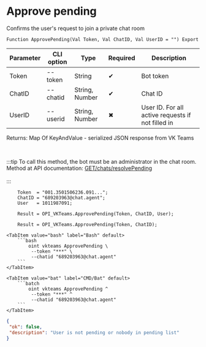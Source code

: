 ﻿---
sidebar_position: 10
---


# Approve pending
 Confirms the user's request to join a private chat room



`Function ApprovePending(Val Token, Val ChatID, Val UserID = "") Export`

  | Parameter | CLI option | Type | Required | Description |
  |-|-|-|-|-|
  | Token | --token | String | &#x2714; | Bot token |
  | ChatID | --chatid | String, Number | &#x2714; | Chat ID |
  | UserID | --userid | String, Number | &#x2716; | User ID. For all active requests if not filled in |

  
  Returns:  Map Of KeyAndValue - serialized JSON response from VK Teams

<br/>

:::tip
To call this method, the bot must be an administrator in the chat room.<br/>
Method at API documentation: [GET ​​/chats/resolvePending](https://teams.vk.com/botapi/#/chats/get_chats_resolvePending)<br/>
<br/>
:::
<br/>


```bsl title="1C:Enterprise/OneScript code example"
    Token  = "001.3501506236.091...";
    ChatID = "689203963@chat.agent";
    User   = 1011987091;

    Result = OPI_VKTeams.ApprovePending(Token, ChatID, User);

    Result = OPI_VKTeams.ApprovePending(Token, ChatID);
```
 

 <Tabs>
  
    <TabItem value="bash" label="Bash" default>
        ```bash
            oint vkteams ApprovePending \
             --token "***" \
             --chatid "689203963@chat.agent"
        ```
    </TabItem>
  
    <TabItem value="bat" label="CMD/Bat" default>
        ```batch
            oint vkteams ApprovePending ^
             --token "***" ^
             --chatid "689203963@chat.agent"
        ```
    </TabItem>
</Tabs>


```json title="Result"
{
 "ok": false,
 "description": "User is not pending or nobody in pending list"
}
```

